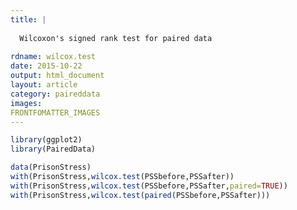 ```yaml
---
title: |
  
  Wilcoxon's signed rank test for paired data
  
rdname: wilcox.test
date: 2015-10-22
output: html_document
layout: article
category: paireddata
images:
FRONTFOMATTER_IMAGES
---
```


```r
library(ggplot2)
library(PairedData)
```

```r
data(PrisonStress)
with(PrisonStress,wilcox.test(PSSbefore,PSSafter))
with(PrisonStress,wilcox.test(PSSbefore,PSSafter,paired=TRUE))
with(PrisonStress,wilcox.test(paired(PSSbefore,PSSafter)))



```
